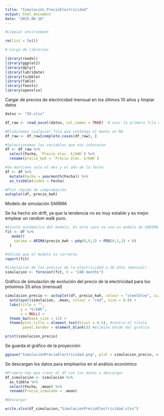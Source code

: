 ---
title: "Simulación_PrecioElectricidad"
output: html_document
date: "2025-06-18"
---

```{r}
#Limpiar environment

rm(list = ls())
```

```{r}
# Carga de librerías

library(readxl)
library(ggplot2)
library(dplyr)
library(lubridate)
library(tsibble)
library(fable)
library(feasts)
library(openxlsx)
```

Cargar de precios de electricidad mensual en los últimos 10 años y limpiar datos

```{r}
datos <- "XX.xlsx"

df_raw <- read_excel(datos, col_names = TRUE)  # usar la primera fila como nombres de columna
```

```{r}
#Eliminamos cualquier fila que contenga al menos un NA
df_raw <- df_raw[complete.cases(df_raw), ]

#Seleccionamos las variables que nos interesan
df <- df_raw %>%
  select(Fecha, `Precio elec. €/kWh`) %>%
  rename(precio_kwh = `Precio elec. €/kWh`)

#Se mantiene solo el mes y el año de la fecha
df <- df %>%
  mutate(Fecha = yearmonth(Fecha)) %>%      
  as_tsibble(index = Fecha)
```

```{r}
#Plot rápido de comprobación
autoplot(df, precio_kwh)
```



Modelo de simulación SARIMA

Se ha hecho sin drift, ya que la tendencia no es muy estable y es mejor emplear un random walk puro.

```{r}
#Ajuste automatico del modelo. En este caso se usa un modelo de SARIMA estándar, evitando la deriva para no romper la estimación
fit <- df %>%
   model(
    sarima = ARIMA(precio_kwh ~ pdq(0,0,1) + PDQ(0,1,1) + 0)
  )

#Válida que el modelo es correcto
report(fit)

#Simulación de los precios de la electricidad a 20 años (mensual)
simulacion <- forecast(fit, h = "240 months")
```

Gráfico de simulación de evolución del precio de la electricidad para los próximos 20 años (mensual)

```{r}
simulacion_precio <- autoplot(df, precio_kwh, colour = "steelblue", size = 0.8) +
  autolayer(simulacion, .mean, colour = "red", size = 0.8) +
  labs(title = "",
       y = "€/kWh",
       x = NULL) +
  theme_bw(base_size = 12) +                    
  theme(plot.title = element_text(hjust = 0.5), #centra el título
        panel.border = element_blank()) #elimina borde del grafico

print(simulacion_precio)
```

Se guarda el gráfico de la proyección

```{r}
ggsave("SimulaciónPrecioElectricidad.png", plot = simulacion_precio, width = 14, height = 6.5, dpi = 300)
```

Se descargan los datos para emplearlos en el análisis económico

```{r}
#Primero hay que crear el df con los datos a descargar
df_simulacion <- simulacion %>%
  as_tibble %>%
  select(Fecha, .mean) %>%
  rename(Precio_simulado = .mean)
```

```{r}
#Descargar

write.xlsx(df_simulacion,"SimulacionPrecioElectricidad.xlsx")
```
